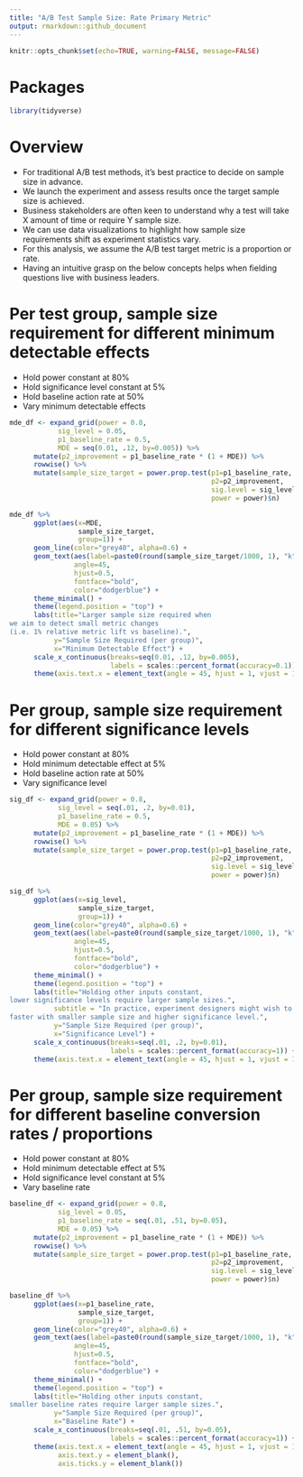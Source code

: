 ```yaml
---
title: "A/B Test Sample Size: Rate Primary Metric"
output: rmarkdown::github_document
---
```


```r
knitr::opts_chunk$set(echo=TRUE, warning=FALSE, message=FALSE)
```

# Packages
```r
library(tidyverse)
```

# Overview
- For traditional A/B test methods, it's best practice to decide on sample size in advance.
- We launch the experiment and assess results once the target sample size is achieved.
- Business stakeholders are often keen to understand why a test will take X amount of time or require Y sample size.
- We can use data visualizations to highlight how sample size requirements shift as experiment statistics vary.
- For this analysis, we assume the A/B test target metric is a proportion or rate.
- Having an intuitive grasp on the below concepts helps when fielding questions live with business leaders.

# Per test group, sample size requirement for different minimum detectable effects 
- Hold power constant at 80%
- Hold significance level constant at 5%
- Hold baseline action rate at 50%
- Vary minimum detectable effects 

```r
mde_df <- expand_grid(power = 0.8,
            sig_level = 0.05,
            p1_baseline_rate = 0.5,
            MDE = seq(0.01, .12, by=0.005)) %>%
      mutate(p2_improvement = p1_baseline_rate * (1 + MDE)) %>%
      rowwise() %>%
      mutate(sample_size_target = power.prop.test(p1=p1_baseline_rate,
                                                  p2=p2_improvement,
                                                  sig.level = sig_level,
                                                  power = power)$n)

mde_df %>%
      ggplot(aes(x=MDE,
                 sample_size_target,
                 group=1)) +
      geom_line(color="grey40", alpha=0.6) +
      geom_text(aes(label=paste0(round(sample_size_target/1000, 1), "k")),
                angle=45, 
                hjust=0.5,
                fontface="bold",
                color="dodgerblue") +
      theme_minimal() +
      theme(legend.position = "top") +
      labs(title="Larger sample size required when
we aim to detect small metric changes 
(i.e. 1% relative metric lift vs baseline).",
           y="Sample Size Required (per group)",
           x="Minimum Detectable Effect") +
      scale_x_continuous(breaks=seq(0.01, .12, by=0.005),
                         labels = scales::percent_format(accuracy=0.1)) +
      theme(axis.text.x = element_text(angle = 45, hjust = 1, vjust = 1))
```

# Per group, sample size requirement for different significance levels
- Hold power constant at 80%
- Hold minimum detectable effect at 5%
- Hold baseline action rate at 50%
- Vary significance level

```r
sig_df <- expand_grid(power = 0.8,
            sig_level = seq(.01, .2, by=0.01),
            p1_baseline_rate = 0.5,
            MDE = 0.05) %>%
      mutate(p2_improvement = p1_baseline_rate * (1 + MDE)) %>%
      rowwise() %>%
      mutate(sample_size_target = power.prop.test(p1=p1_baseline_rate,
                                                  p2=p2_improvement,
                                                  sig.level = sig_level,
                                                  power = power)$n)

sig_df %>%
      ggplot(aes(x=sig_level,
                 sample_size_target,
                 group=1)) +
      geom_line(color="grey40", alpha=0.6) +
      geom_text(aes(label=paste0(round(sample_size_target/1000, 1), "k")),
                angle=45, 
                hjust=0.5,
                fontface="bold",
                color="dodgerblue") +
      theme_minimal() +
      theme(legend.position = "top") +
      labs(title="Holding other inputs constant,
lower significance levels require larger sample sizes.",
           subtitle = "In practice, experiment designers might wish to run an experiment 
faster with smaller sample size and higher significance level.",
           y="Sample Size Required (per group)",
           x="Significance Level") +
      scale_x_continuous(breaks=seq(.01, .2, by=0.01),
                         labels = scales::percent_format(accuracy=1)) +
      theme(axis.text.x = element_text(angle = 45, hjust = 1, vjust = 1))
```

# Per group, sample size requirement for different baseline conversion rates / proportions
- Hold power constant at 80%
- Hold minimum detectable effect at 5%
- Hold significance level constant at 5%
- Vary baseline rate

```r
baseline_df <- expand_grid(power = 0.8,
            sig_level = 0.05,
            p1_baseline_rate = seq(.01, .51, by=0.05),
            MDE = 0.05) %>%
      mutate(p2_improvement = p1_baseline_rate * (1 + MDE)) %>%
      rowwise() %>%
      mutate(sample_size_target = power.prop.test(p1=p1_baseline_rate,
                                                  p2=p2_improvement,
                                                  sig.level = sig_level,
                                                  power = power)$n)

baseline_df %>%
      ggplot(aes(x=p1_baseline_rate,
                 sample_size_target,
                 group=1)) +
      geom_line(color="grey40", alpha=0.6) +
      geom_text(aes(label=paste0(round(sample_size_target/1000, 1), "k")),
                angle=45, 
                hjust=0.5,
                fontface="bold",
                color="dodgerblue") +
      theme_minimal() +
      theme(legend.position = "top") +
      labs(title="Holding other inputs constant,
smaller baseline rates require larger sample sizes.",
           y="Sample Size Required (per group)",
           x="Baseline Rate") +
      scale_x_continuous(breaks=seq(.01, .51, by=0.05),
                         labels = scales::percent_format(accuracy=1)) +
      theme(axis.text.x = element_text(angle = 45, hjust = 1, vjust = 1),
            axis.text.y = element_blank(),
            axis.ticks.y = element_blank())
```


